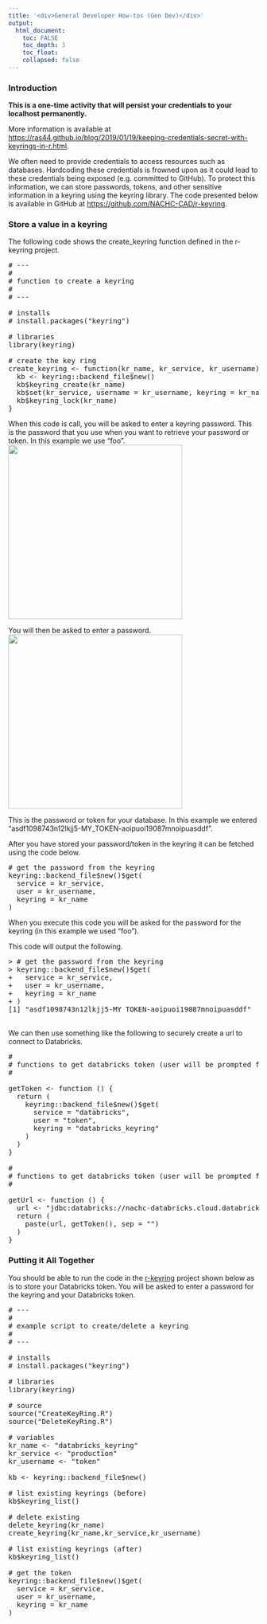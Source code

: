 ---
title: '<div>General Developer How-tos (Gen Dev)</div>'
output:
  html_document:
    toc: FALSE
    toc_depth: 3
    toc_float:
    collapsed: false
---

<h3>Introduction</h3>
<b>This is a one-time activity that will persist your credentials to your localhost permanently.</b> 
<br/>
<p>
More information is available at 
<a href="https://ras44.github.io/blog/2019/01/19/keeping-credentials-secret-with-keyrings-in-r.html">https://ras44.github.io/blog/2019/01/19/keeping-credentials-secret-with-keyrings-in-r.html</a>. 
</p>
We often need to provide credentials to access resources such as databases. 
Hardcoding these credentials is frowned upon as it could lead to these credentials being exposed 
(e.g. committed to GitHub). 
To protect this information, we can store passwords, tokens, and other sensitive information in a keyring 
using the keyring library. 
The code presented below is available in GitHub at 
<a href="https://github.com/NACHC-CAD/r-keyring">https://github.com/NACHC-CAD/r-keyring</a>.

<h3>Store a value in a keyring</h3>
The following code shows the create_keyring function defined in the r-keyring project. 

<pre class="r">
# ---
#
# function to create a keyring
#
# ---

# installs
# install.packages("keyring")

# libraries
library(keyring)

# create the key ring
create_keyring <- function(kr_name, kr_service, kr_username) {
  kb <- keyring::backend_file$new()
  kb$keyring_create(kr_name)
  kb$set(kr_service, username = kr_username, keyring = kr_name)
  kb$keyring_lock(kr_name)
}
</pre>

When this code is call, you will be asked to enter a keyring password. 
This is the password that you use when you want to retrieve your password or token. 
In this example we use "foo". 
<br/>
<img width="350px" src="./img/gen-dev/keyring/01-keyring-password.png" />
<br/>

You will then be asked to enter a password. 
<br/>
<img width="350px" src="./img/gen-dev/keyring/02-user-password.png" />
<br/>

This is the password or token for your database. 
In this example we entered "asdf1098743n12lkjj5-MY_TOKEN-aoipuoi19087mnoipuasddf".
<br/>

After you have stored your password/token in the keyring it can be fetched using the code below. 
<pre class="r">
# get the password from the keyring
keyring::backend_file$new()$get(
  service = kr_service,
  user = kr_username,
  keyring = kr_name
)
</pre>
When you execute this code you will be asked for the password for the keyring (in this example we used "foo"). 

This code will output the following. 
<pre class="r">
&gt; # get the password from the keyring
&gt; keyring::backend_file$new()$get(
+   service = kr_service,
+   user = kr_username,
+   keyring = kr_name
+ )
[1] "asdf1098743n12lkjj5-MY_TOKEN-aoipuoi19087mnoipuasddf"
</pre>
<br/>
We can then use something like the following to securely create a url to connect to Databricks. 
<pre class="r">
#
# functions to get databricks token (user will be prompted for keyring password)
#

getToken <- function () {
  return (
    keyring::backend_file$new()$get(
      service = "databricks",
      user = "token",
      keyring = "databricks_keyring"
    )
  )
}

#
# functions to get databricks token (user will be prompted for keyring password)
#

getUrl <- function () {
  url <- "jdbc:databricks://nachc-databricks.cloud.databricks.com:443/default;transportMode=http;ssl=1;httpPath=sql/protocolv1/o/3956472157536757/0123-223459-leafy532;AuthMech=3;UseNativeQuery=1;UID=token;PWD="
  return (
    paste(url, getToken(), sep = "")
  )  
}
</pre>

<h3>Putting it All Together</h3>
You should be able to run the code in the 
<a href="">r-keyring</a> project shown below as is to store your Databricks token. 
You will be asked to enter a password for the keyring and your Databricks token. 
<br/>

<pre>
# ---
#
# example script to create/delete a keyring
#
# ---

# installs
# install.packages("keyring")

# libraries
library(keyring)

# source 
source("CreateKeyRing.R")
source("DeleteKeyRing.R")

# variables
kr_name <- "databricks_keyring"
kr_service <- "production"
kr_username <- "token"

kb <- keyring::backend_file$new()

# list existing keyrings (before)
kb$keyring_list()

# delete existing
delete_keyring(kr_name)
create_keyring(kr_name,kr_service,kr_username)

# list existing keyrings (after)
kb$keyring_list()

# get the token
keyring::backend_file$new()$get(
  service = kr_service,
  user = kr_username,
  keyring = kr_name
)
</pre>
